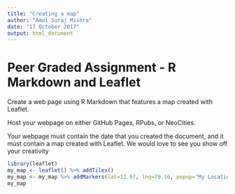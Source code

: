 ---
title: "Creating a map"
author: "Amol Suraj Mishra"
date: "17 October 2017"
output: html_document
---

# Peer Graded Assignment - R Markdown and Leaflet

Create a web page using R Markdown that features a map created with Leaflet.

Host your webpage on either GitHub Pages, RPubs, or NeoCities.

Your webpage must contain the date that you created the document, and it must contain a map created with Leaflet. We would love to see you show off your creativity

```{r}
library(leaflet)
my_map <- leaflet() %>% addTiles() 
my_map <- my_map %>% addMarkers(lat=12.97, lng=79.16, popup="My Location")
my_map
```


